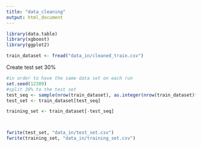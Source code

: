 ```yaml
---
title: "data_cleaning"
output: html_document
---
```


```r
library(data.table)
library(xgboost)
library(ggplot2)
```

```r
train_dataset <- fread("data_in/cleaned_train.csv")
```

Create test set 30%
```r
#in order to have the same data set on each run
set.seed(12389)
#split 30% to the test set
test_seq <- sample(nrow(train_dataset), as.integer(nrow(train_dataset)*0.30))
test_set <- train_dataset[test_seq]

training_set <- train_dataset[-test_seq]



fwrite(test_set, "data_in/test_set.csv")
fwrite(training_set, "data_in/training_set.csv")
```
